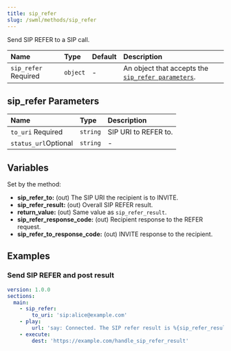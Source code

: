 ```yaml
---
title: sip_refer
slug: /swml/methods/sip_refer
---
```


Send SIP REFER to a SIP call.

| Name                                                       | Type     | Default | Description                                                                 |
|:-----------------------------------------------------------|:---------|:--------|:----------------------------------------------------------------------------|
| `sip_refer` <span className="required-arg">Required</span> | `object` | -       | An object that accepts the [`sip_refer parameters`](#sip_refer-parameters). |


## **sip_refer Parameters**

| Name                                                    | Type     | Description          |
|:--------------------------------------------------------|:---------|:---------------------|
| `to_uri` <span className="required-arg">Required</span> | `string` | SIP URI to REFER to. |
| `status_url`<span className="optional-arg">Optional</span>         | `string`  | -             | HTTP or HTTPS URL to deliver receive fax status events.                                                                                               |

## **Variables**

Set by the method:

- **sip_refer_to:** (out) The SIP URI the recipient is to INVITE.
- **sip_refer_result:** (out) Overall SIP REFER result.
- **return_value:** (out) Same value as `sip_refer_result`.
- **sip_refer_response_code:** (out) Recipient response to the REFER request.
- **sip_refer_to_response_code:** (out) INVITE response to the recipient.

## **Examples**

### Send SIP REFER and post result

```yaml andJson
version: 1.0.0
sections:
  main:
    - sip_refer:
        to_uri: 'sip:alice@example.com'
    - play:
        url: 'say: Connected. The SIP refer result is %{sip_refer_result}'
    - execute:
        dest: 'https://example.com/handle_sip_refer_result'
```
